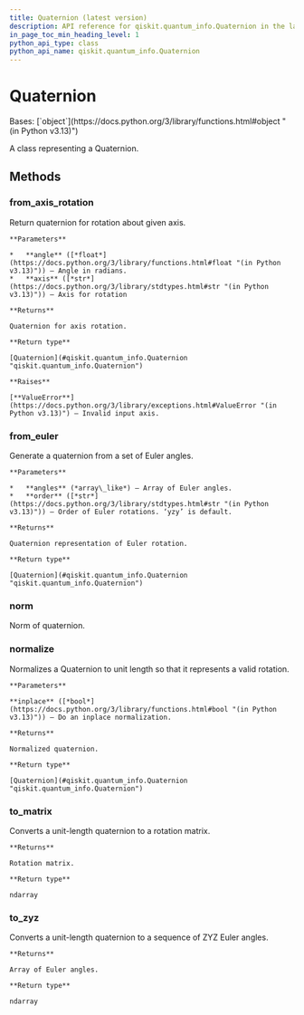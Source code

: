 ```yaml
---
title: Quaternion (latest version)
description: API reference for qiskit.quantum_info.Quaternion in the latest version of qiskit
in_page_toc_min_heading_level: 1
python_api_type: class
python_api_name: qiskit.quantum_info.Quaternion
---
```


# Quaternion

<Class id="qiskit.quantum_info.Quaternion" isDedicatedPage={true} github="https://github.com/Qiskit/qiskit/tree/stable/2.1/qiskit/quantum_info/quaternion.py#L21-L156" signature="qiskit.quantum_info.Quaternion(data)" modifiers="class">
  Bases: [`object`](https://docs.python.org/3/library/functions.html#object "(in Python v3.13)")

  A class representing a Quaternion.

  ## Methods

  ### from\_axis\_rotation

  <Function id="qiskit.quantum_info.Quaternion.from_axis_rotation" github="https://github.com/Qiskit/qiskit/tree/stable/2.1/qiskit/quantum_info/quaternion.py#L111-L136" signature="from_axis_rotation(angle, axis)" modifiers="classmethod">
    Return quaternion for rotation about given axis.

    **Parameters**

    *   **angle** ([*float*](https://docs.python.org/3/library/functions.html#float "(in Python v3.13)")) – Angle in radians.
    *   **axis** ([*str*](https://docs.python.org/3/library/stdtypes.html#str "(in Python v3.13)")) – Axis for rotation

    **Returns**

    Quaternion for axis rotation.

    **Return type**

    [Quaternion](#qiskit.quantum_info.Quaternion "qiskit.quantum_info.Quaternion")

    **Raises**

    [**ValueError**](https://docs.python.org/3/library/exceptions.html#ValueError "(in Python v3.13)") – Invalid input axis.
  </Function>

  ### from\_euler

  <Function id="qiskit.quantum_info.Quaternion.from_euler" github="https://github.com/Qiskit/qiskit/tree/stable/2.1/qiskit/quantum_info/quaternion.py#L138-L156" signature="from_euler(angles, order='yzy')" modifiers="classmethod">
    Generate a quaternion from a set of Euler angles.

    **Parameters**

    *   **angles** (*array\_like*) – Array of Euler angles.
    *   **order** ([*str*](https://docs.python.org/3/library/stdtypes.html#str "(in Python v3.13)")) – Order of Euler rotations. ‘yzy’ is default.

    **Returns**

    Quaternion representation of Euler rotation.

    **Return type**

    [Quaternion](#qiskit.quantum_info.Quaternion "qiskit.quantum_info.Quaternion")
  </Function>

  ### norm

  <Function id="qiskit.quantum_info.Quaternion.norm" github="https://github.com/Qiskit/qiskit/tree/stable/2.1/qiskit/quantum_info/quaternion.py#L48-L52" signature="norm()">
    Norm of quaternion.
  </Function>

  ### normalize

  <Function id="qiskit.quantum_info.Quaternion.normalize" github="https://github.com/Qiskit/qiskit/tree/stable/2.1/qiskit/quantum_info/quaternion.py#L54-L71" signature="normalize(inplace=False)">
    Normalizes a Quaternion to unit length so that it represents a valid rotation.

    **Parameters**

    **inplace** ([*bool*](https://docs.python.org/3/library/functions.html#bool "(in Python v3.13)")) – Do an inplace normalization.

    **Returns**

    Normalized quaternion.

    **Return type**

    [Quaternion](#qiskit.quantum_info.Quaternion "qiskit.quantum_info.Quaternion")
  </Function>

  ### to\_matrix

  <Function id="qiskit.quantum_info.Quaternion.to_matrix" github="https://github.com/Qiskit/qiskit/tree/stable/2.1/qiskit/quantum_info/quaternion.py#L73-L88" signature="to_matrix()">
    Converts a unit-length quaternion to a rotation matrix.

    **Returns**

    Rotation matrix.

    **Return type**

    ndarray
  </Function>

  ### to\_zyz

  <Function id="qiskit.quantum_info.Quaternion.to_zyz" github="https://github.com/Qiskit/qiskit/tree/stable/2.1/qiskit/quantum_info/quaternion.py#L90-L109" signature="to_zyz()">
    Converts a unit-length quaternion to a sequence of ZYZ Euler angles.

    **Returns**

    Array of Euler angles.

    **Return type**

    ndarray
  </Function>
</Class>

